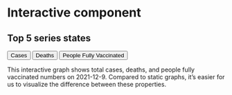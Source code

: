 # Interactive component

## Top 5 series states
<script src="https://d3js.org/d3.v4.js"></script>

<!-- Add 2 buttons -->
<button onclick="update('cases')">Cases</button>
<button onclick="update('death')">Deaths</button>
<button onclick="update('people_fully_vaccinated')">People Fully Vaccinated</button>

<!-- Create a div where the graph will take place -->
<div id="my_dataviz"></div>

<script>

// set the dimensions and margins of the graph
var margin = {top: 30, right: 30, bottom: 70, left: 60},
    width = 460 - margin.left - margin.right,
    height = 400 - margin.top - margin.bottom;

// append the svg object to the body of the page
var svg = d3.select("#my_dataviz")
  .append("svg")
    .attr("width", width + margin.left + margin.right)
    .attr("height", height + margin.top + margin.bottom)
  .append("g")
    .attr("transform",
          "translate(" + margin.left + "," + margin.top + ")");

// Initialize the X axis
var x = d3.scaleBand()
  .range([ 0, width ])
  .padding(0.2);
var xAxis = svg.append("g")
  .attr("transform", "translate(0," + height + ")")

// Initialize the Y axis
var y = d3.scaleLinear()
  .range([ height, 0]);
var yAxis = svg.append("g")
  .attr("class", "myYaxis")


// A function that create / update the plot for a given variable:
function update(selectedVar) {

  // Parse the Data
  d3.csv('https://raw.githubusercontent.com/yrz1997/STAT5702-Final-Project-Group-7/main/data/d3_data.csv', function(data) {

    // X axis
    x.domain(data.map(function(d) { return d.state; }))
    xAxis.transition().duration(1000).call(d3.axisBottom(x))

    // Add Y axis
    y.domain([0, d3.max(data, function(d) { return +d[selectedVar] }) ]);
    yAxis.transition().duration(1000).call(d3.axisLeft(y));

    // variable u: map data to existing bars
    var u = svg.selectAll("rect")
      .data(data)

    // update bars
    u
      .enter()
      .append("rect")
      .merge(u)
      .transition()
      .duration(1000)
        .attr("x", function(d) { return x(d.state); })
        .attr("y", function(d) { return y(d[selectedVar]); })
        .attr("width", x.bandwidth())
        .attr("height", function(d) { return height - y(d[selectedVar]); })
        .attr("fill", "#69b3a2")
  })

}

// Initialize plot
update('cases')

</script>

This interactive graph shows total cases, deaths, and people fully vaccinated numbers on 2021-12-9. Compared to static graphs, it's easier for us to visualize the difference between these properties.

